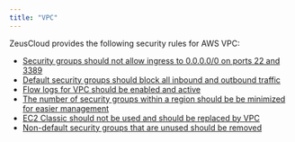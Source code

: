 ```yaml
---
title: "VPC"
---
```


ZeusCloud provides the following security rules for AWS VPC:
- <a href="https://github.com/Zeus-Labs/ZeusCloud/blob/main/backend/rules/vpc/block_public_server_admin_ingress_ipv4.go">Security groups should not allow ingress to 0.0.0.0/0 on ports 22 and 3389</a>
- <a href="https://github.com/Zeus-Labs/ZeusCloud/blob/main/backend/rules/vpc/default_security_groups_block_traffic.go">Default security groups should block all inbound and outbound traffic</a>
- <a href="https://github.com/Zeus-Labs/ZeusCloud/blob/main/backend/rules/vpc/enable_flow_logs.go">Flow logs for VPC should be enabled and active</a>
- <a href="https://github.com/Zeus-Labs/ZeusCloud/blob/main/backend/rules/vpc/excessive_security_groups.go">The number of security groups within a region should be be minimized for easier management</a>
- <a href="https://github.com/Zeus-Labs/ZeusCloud/blob/main/backend/rules/vpc/no_classic_instances.go">EC2 Classic should not be used and should be replaced by VPC</a>
- <a href="https://github.com/Zeus-Labs/ZeusCloud/blob/main/backend/rules/vpc/unused_security_groups.go">Non-default security groups that are unused should be removed</a>
